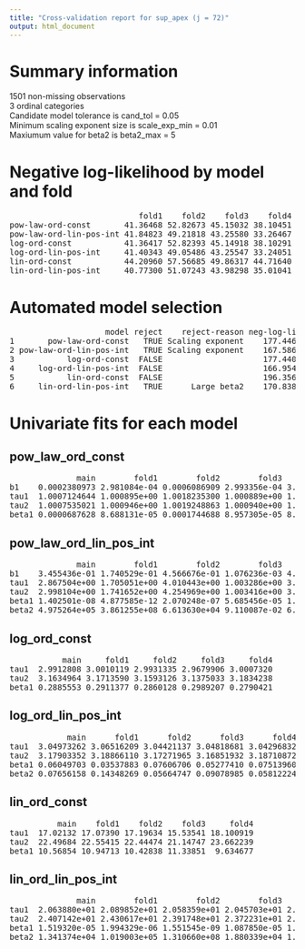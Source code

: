 ```yaml
---
title: "Cross-validation report for sup_apex (j = 72)"
output: html_document
---
```

# Summary information
1501 non-missing observations  
3 ordinal categories  
Candidate model tolerance is cand_tol = 0.05  
Minimum scaling exponent size is scale_exp_min = 0.01  
Maxiumum value for beta2 is beta2_max = 5  

# Negative log-likelihood by model and fold
<pre>
                           fold1    fold2    fold3    fold4  
pow-law-ord-const       41.36468 52.82673 45.15032 38.10451  
pow-law-ord-lin-pos-int 41.84823 49.21818 43.25580 33.26467  
log-ord-const           41.36417 52.82393 45.14918 38.10291  
log-ord-lin-pos-int     41.40343 49.05486 43.25547 33.24051  
lin-ord-const           44.20960 57.56685 49.86317 44.71640  
lin-ord-lin-pos-int     40.77300 51.07243 43.98298 35.01041  
</pre>
# Automated model selection
<pre>
                    model reject    reject-reason neg-log-lik delta-neg-log-lik model-rank  
1       pow-law-ord-const   TRUE Scaling exponent    177.4462        10.4919591         NA  
2 pow-law-ord-lin-pos-int   TRUE Scaling exponent    167.5869         0.6326108         NA  
3           log-ord-const  FALSE                     177.4402        10.4859170          2  
4     log-ord-lin-pos-int  FALSE                     166.9543         0.0000000          1  
5           lin-ord-const  FALSE                     196.3560        29.4017430          3  
6     lin-ord-lin-pos-int   TRUE      Large beta2    170.8388         3.8845405         NA  
</pre>
# Univariate fits for each model
## pow_law_ord_const  
<pre>
              main        fold1        fold2        fold3        fold4  
b1    0.0002380973 2.981084e-04 0.0006086909 2.993356e-04 3.084318e-04  
tau1  1.0007124644 1.000895e+00 1.0018235300 1.000889e+00 1.000926e+00  
tau2  1.0007535021 1.000946e+00 1.0019248863 1.000940e+00 1.000982e+00  
beta1 0.0000687628 8.688131e-05 0.0001744688 8.957305e-05 8.615841e-05  
</pre>
## pow_law_ord_lin_pos_int  
<pre>
              main        fold1        fold2        fold3        fold4  
b1    3.455436e-01 1.740529e-01 4.566676e-01 1.076236e-03 4.286515e-01  
tau1  2.867504e+00 1.705051e+00 4.010443e+00 1.003286e+00 3.681949e+00  
tau2  2.998104e+00 1.741652e+00 4.254969e+00 1.003416e+00 3.916540e+00  
beta1 1.402501e-08 4.877585e-12 2.070248e-07 5.685456e-05 1.746818e-08  
beta2 4.975264e+05 3.861255e+08 6.613630e+04 9.110087e-02 6.717634e+05  
</pre>
## log_ord_const  
<pre>
           main     fold1     fold2     fold3     fold4  
tau1  2.9912808 3.0010119 2.9931335 2.9679906 3.0007320  
tau2  3.1634964 3.1713590 3.1593126 3.1375033 3.1834238  
beta1 0.2885553 0.2911377 0.2860128 0.2989207 0.2790421  
</pre>
## log_ord_lin_pos_int  
<pre>
            main      fold1      fold2      fold3      fold4  
tau1  3.04973262 3.06516209 3.04421137 3.04818681 3.04296832  
tau2  3.17903352 3.18866110 3.17271965 3.16851932 3.18710872  
beta1 0.06049703 0.03537883 0.07606706 0.05277410 0.07513960  
beta2 0.07656158 0.14348269 0.05664747 0.09078985 0.05812224  
</pre>
## lin_ord_const  
<pre>
          main    fold1    fold2    fold3     fold4  
tau1  17.02132 17.07390 17.19634 15.53541 18.100919  
tau2  22.49684 22.55415 22.44474 21.14747 23.662239  
beta1 10.56854 10.94713 10.42838 11.33851  9.634677  
</pre>
## lin_ord_lin_pos_int  
<pre>
              main        fold1        fold2        fold3        fold4  
tau1  2.063880e+01 2.089852e+01 2.058359e+01 2.045703e+01 2.061034e+01  
tau2  2.407142e+01 2.430617e+01 2.391748e+01 2.372231e+01 2.433102e+01  
beta1 1.519320e-05 1.994329e-06 1.551545e-09 1.087850e-05 1.507532e-04  
beta2 1.341374e+04 1.019003e+05 1.310660e+08 1.880339e+04 1.352144e+03  
</pre>
